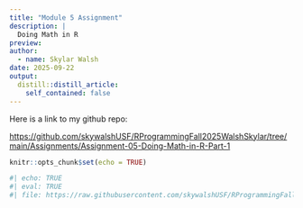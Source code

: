 ```yaml
---
title: "Module 5 Assignment"
description: |
  Doing Math in R
preview:
author:
  - name: Skylar Walsh
date: 2025-09-22
output:
  distill::distill_article:
    self_contained: false
---
```


Here is a link to my github repo:

<https://github.com/skywalshUSF/RProgrammingFall2025WalshSkylar/tree/main/Assignments/Assignment-05-Doing-Math-in-R-Part-1>

```r
knitr::opts_chunk$set(echo = TRUE)
```

```r
#| echo: TRUE
#| eval: TRUE
#| file: https://raw.githubusercontent.com/skywalshUSF/RProgrammingFall2025WalshSkylar/refs/heads/main/Assignments/Assignment-05-Doing-Math-in-R-Part-1/Assignment_05.R

```
